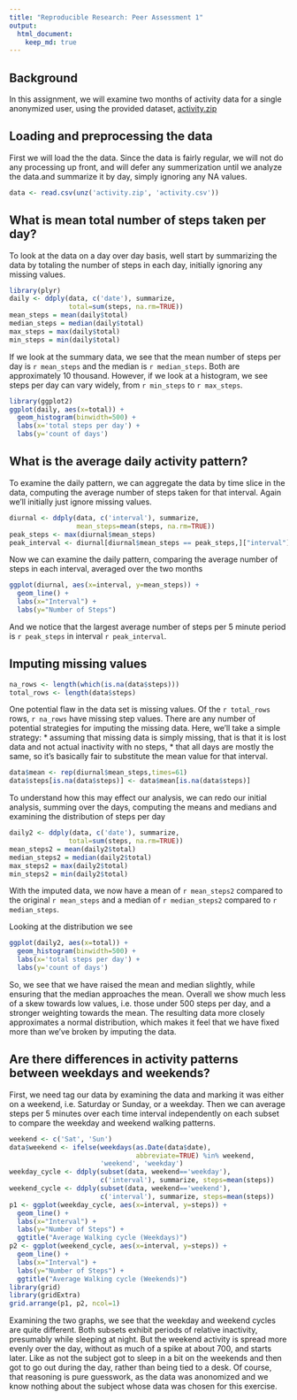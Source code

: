 ```yaml
---
title: "Reproducible Research: Peer Assessment 1"
output: 
  html_document:
    keep_md: true
---
```


## Background
In this assignment,
we will examine two months of activity data
for a single anonymized user, 
using the provided dataset,
[activity.zip](https://d396qusza40orc.cloudfront.net/repdata%2Fdata%2Factivity.zip "activity.zip")

## Loading and preprocessing the data
First we will load the the data.
Since the data is fairly regular,
we will not do any processing up front,
and will defer any summerization until 
we analyze the data.and summarize it by day,
simply ignoring any NA values.
```r
data <- read.csv(unz('activity.zip', 'activity.csv'))
```
## What is mean total number of steps taken per day?
To look at the data on a day over day basis,
well start by summarizing the data by totaling
the number of steps in each day, 
initially ignoring any missing values.

```r
library(plyr)
daily <- ddply(data, c('date'), summarize,
               total=sum(steps, na.rm=TRUE))
mean_steps = mean(daily$total)
median_steps = median(daily$total)
max_steps = max(daily$total)
min_steps = min(daily$total)
```

If we look at the summary data, 
we see that the mean number of steps per day is `r mean_steps`
and the median is `r median_steps`.
Both are approximately 10 thousand.
However, if we look at a histogram, we see steps per day
can vary widely, from `r min_steps` to `r max_steps`.

```r
library(ggplot2)
ggplot(daily, aes(x=total)) +
  geom_histogram(binwidth=500) +
  labs(x='total steps per day') +
  labs(y='count of days') 
```  

## What is the average daily activity pattern?
To examine the daily pattern, we can aggregate the data 
by time slice in the data,
computing the average number of steps taken for that interval.
Again we'll initially just ignore missing values.

```r
diurnal <- ddply(data, c('interval'), summarize, 
                 mean_steps=mean(steps, na.rm=TRUE))
peak_steps <- max(diurnal$mean_steps)
peak_interval <- diurnal[diurnal$mean_steps == peak_steps,]["interval"]
```

Now we can examine the daily pattern, 
comparing the average number of steps in each
interval, averaged over the two months

```r
ggplot(diurnal, aes(x=interval, y=mean_steps)) +
  geom_line() +
  labs(x="Interval") +
  labs(y="Number of Steps")
```

And we notice that the largest average number of steps
per 5 minute period is `r peak_steps` in interval `r peak_interval`.

## Imputing missing values

```r
na_rows <- length(which(is.na(data$steps)))
total_rows <- length(data$steps)
```
One potential flaw in the data set is missing values.
Of the `r total_rows` rows, `r na_rows` have missing step values.
There are any number of potential strategies
for imputing the missing data.
Here, we'll take a simple strategy:
 * assuming that missing data is simply missing,
   that is that it is lost data and not actual inactivity
   with no steps,
 * that all days are mostly the same,
   so it's basically fair to substitute the mean
   value for that interval.

```r
data$mean <- rep(diurnal$mean_steps,times=61)
data$steps[is.na(data$steps)] <- data$mean[is.na(data$steps)]
```

To understand how this may effect our analysis,
we can redo our initial analysis,
summing over the days, 
computing the means and medians
and examining the distribution of steps per day

```r
daily2 <- ddply(data, c('date'), summarize,
               total=sum(steps, na.rm=TRUE))
mean_steps2 = mean(daily2$total)
median_steps2 = median(daily2$total)
max_steps2 = max(daily2$total)
min_steps2 = min(daily2$total)
```
With the imputed data, we now have a mean of `r mean_steps2`
compared to the original `r mean_steps`
and a median of `r median_steps2` compared to `r median_steps`.

Looking at the distribution we see

```r
ggplot(daily2, aes(x=total)) +
  geom_histogram(binwidth=500) +
  labs(x='total steps per day') +
  labs(y='count of days') 
```

So, we see that we have raised the mean and median slightly,
while ensuring that the median approaches the mean.
Overall we show much less of a skew towards low values,
i.e. those under 500 steps per day,
and a stronger weighting towards the mean.
The resulting data more closely approximates a 
normal distribution, which makes it feel
that we have fixed more than we've broken by imputing the data.

## Are there differences in activity patterns between weekdays and weekends?

First, we need tag our data
by examining the data and marking it was either 
on a weekend, i.e. Saturday or Sunday, or a weekday.
Then we can average steps per 5 minutes over each time interval 
independently on each subset 
to compare the weekday and weekend walking patterns.

```r
weekend <- c('Sat', 'Sun')
data$weekend <- ifelse(weekdays(as.Date(data$date), 
                                abbreviate=TRUE) %in% weekend,
                       'weekend', 'weekday')
weekday_cycle <- ddply(subset(data, weekend=='weekday'),
                       c('interval'), summarize, steps=mean(steps))
weekend_cycle <- ddply(subset(data, weekend=='weekend'),
                       c('interval'), summarize, steps=mean(steps))
p1 <- ggplot(weekday_cycle, aes(x=interval, y=steps)) +
  geom_line() +
  labs(x="Interval") +
  labs(y="Number of Steps") +
  ggtitle("Average Walking cycle (Weekdays)")
p2 <- ggplot(weekend_cycle, aes(x=interval, y=steps)) +
  geom_line() +
  labs(x="Interval") +
  labs(y="Number of Steps") +
  ggtitle("Average Walking cycle (Weekends)")
library(grid)
library(gridExtra)
grid.arrange(p1, p2, ncol=1)
```

Examining the two graphs,
we see that the weekday and weekend cycles are quite different.
Both subsets exhibit periods of relative inactivity,
presumably while sleeping at night.
But the weekend activity is spread more evenly
over the day, without as much of a spike at about 700,
and starts later.
Like as not the subject got to sleep in a bit on the weekends
and then got to go out during the day,
rather than being tied to a desk.
Of course, that reasoning is pure guesswork,
as the data was anonomized and we know nothing about the subject
whose data was chosen for this exercise.
